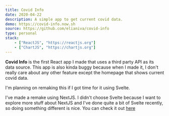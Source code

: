 ```yaml
---
title: Covid Info
date: 2020-04-22
description: A simple app to get current covid data.
demo: https://covid-info.now.sh
source: https://github.com/elianiva/covid-info
type: personal
stack:
    - ["ReactJS", "https://reactjs.org"]
    - ["ChartJS", "https://chartjs.org"]
---
```


**Covid Info** is the first React app I made that uses a third party API as its data source. This app is also kinda buggy because when I made it, I don't really care about any other feature except the homepage that shows current covid data.

I'm planning on remaking this if I got time for it using Svelte.


<Update date="2021-03-01">

I've made a remake using NextJS. I didn't choose Svelte because I want to explore more stuff about NextJS and I've done quite a bit of Svelte recently, so doing something different is nice. You can check it out [here](https://elianiva.my.id/projects/covid-info-v2)

</Update>
